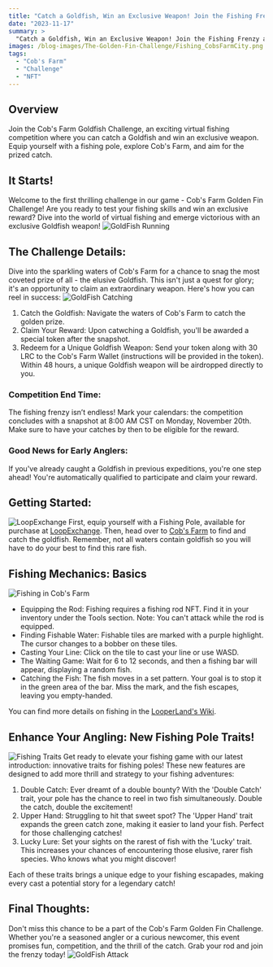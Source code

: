 ```yaml
---
title: "Catch a Goldfish, Win an Exclusive Weapon! Join the Fishing Frenzy at Cob's Farm"
date: "2023-11-17"
summary: >
  "Catch a Goldfish, Win an Exclusive Weapon! Join the Fishing Frenzy at Cob's Farm" invites players to participate in the Goldfish Challenge, a virtual fishing event in Cob's Farm. Participants must catch the elusive Goldfish to earn a special token, redeemable for a unique Goldfish weapon. The competition ends with a snapshot on November 20th, and new fishing pole traits like Double Catch, Upper Hand, and Lucky add excitement to the gameplay. The event promises fun, competition, and valuable rewards for dedicated anglers.
images: /blog-images/The-Golden-Fin-Challenge/Fishing_CobsFarmCity.png
tags:
  - "Cob's Farm"
  - "Challenge"
  - "NFT"
---
```


## Overview

Join the Cob's Farm Goldfish Challenge, an exciting virtual fishing competition where you can catch a Goldfish and win an exclusive weapon. Equip yourself with a fishing pole, explore Cob's Farm, and aim for the prized catch.

## It Starts!

Welcome to the first thrilling challenge in our game - Cob's Farm Golden Fin Challenge! Are you ready to test your fishing skills and win an exclusive reward? Dive into the world of virtual fishing and emerge victorious with an exclusive Goldfish weapon!
![GoldFish Running](/blog-images/The-Golden-Fin-Challenge/GoldFishRunning.gif)

## The Challenge Details:

Dive into the sparkling waters of Cob's Farm for a chance to snag the most coveted prize of all - the elusive Goldfish. This isn't just a quest for glory; it's an opportunity to claim an extraordinary weapon. Here's how you can reel in success:
![GoldFish Catching](/blog-images/The-Golden-Fin-Challenge/Fishing_CobsFarmEntrance.png)

1. Catch the Goldfish: Navigate the waters of Cob's Farm to catch the golden prize.
2. Claim Your Reward: Upon catwching a Goldfish, you'll be awarded a special token after the snapshot.
3. Redeem for a Unique Goldfish Weapon: Send your token along with 30 LRC to the Cob's Farm Wallet (instructions will be provided in the token). Within 48 hours, a unique Goldfish weapon will be airdropped directly to you.

### Competition End Time:

The fishing frenzy isn’t endless! Mark your calendars: the competition concludes with a snapshot at 8:00 AM CST on Monday, November 20th. Make sure to have your catches by then to be eligible for the reward.

### Good News for Early Anglers:

If you've already caught a Goldfish in previous expeditions, you're one step ahead! You're automatically qualified to participate and claim your reward.

## Getting Started:

![LoopExchange](/blog-images/The-Golden-Fin-Challenge/LoopExchange.png)
First, equip yourself with a Fishing Pole, available for purchase at [LoopExchange](https://loopexchange.art/profile/0x76ac0743cf374094b222727570e2f22d879de8c7). Then, head over to [Cob's Farm](https://www.cobsfarm.com/) to find and catch the goldfish. Remember, not all waters contain goldfish so you will have to do your best to find this rare fish.

## Fishing Mechanics: Basics

![Fishing in Cob's Farm](/blog-images/The-Golden-Fin-Challenge/Fishing_CobsFarmLake.png)

- Equipping the Rod: Fishing requires a fishing rod NFT. Find it in your inventory under the Tools section. Note: You can't attack while the rod is equipped.
- Finding Fishable Water: Fishable tiles are marked with a purple highlight. The cursor changes to a bobber on these tiles.
- Casting Your Line: Click on the tile to cast your line or use WASD.
- The Waiting Game: Wait for 6 to 12 seconds, and then a fishing bar will appear, displaying a random fish.
- Catching the Fish: The fish moves in a set pattern. Your goal is to stop it in the green area of the bar. Miss the mark, and the fish escapes, leaving you empty-handed.

You can find more details on fishing in the [LooperLand's Wiki](https://github.com/looperlands/looperlands/wiki/Fishing).

## Enhance Your Angling: New Fishing Pole Traits!

![Fishing Traits](/blog-images/The-Golden-Fin-Challenge/FishingTraits.png)
Get ready to elevate your fishing game with our latest introduction: innovative traits for fishing poles! These new features are designed to add more thrill and strategy to your fishing adventures:

1. Double Catch: Ever dreamt of a double bounty? With the 'Double Catch' trait, your pole has the chance to reel in two fish simultaneously. Double the catch, double the excitement!
2. Upper Hand: Struggling to hit that sweet spot? The 'Upper Hand' trait expands the green catch zone, making it easier to land your fish. Perfect for those challenging catches!
3. Lucky Lure: Set your sights on the rarest of fish with the 'Lucky' trait. This increases your chances of encountering those elusive, rarer fish species. Who knows what you might discover!

Each of these traits brings a unique edge to your fishing escapades, making every cast a potential story for a legendary catch!

## Final Thoughts:

Don't miss this chance to be a part of the Cob's Farm Golden Fin Challenge. Whether you're a seasoned angler or a curious newcomer, this event promises fun, competition, and the thrill of the catch. Grab your rod and join the frenzy today!
![GoldFish Attack](/blog-images/The-Golden-Fin-Challenge/GoldFishAttack.gif)
